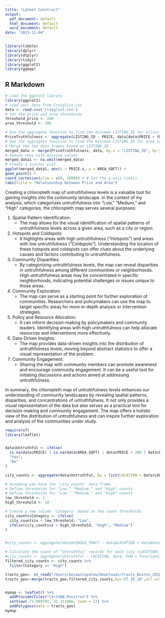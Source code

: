 ```yaml
---
title: "Latent Construct"
output:
  pdf_document: default
  html_document: default
  word_document: default
date: "2023-11-04"
---
```


```r

library(tibble)
library(dplyr)
library(dtplyr)
library(tidyr)
library(ggplot2)
library(ggmap)

```

## R Markdown



```r

# Load the ggplot2 library
library(ggplot2)
# Load your data from Craiglist.csv
data <- read.csv('Craiglist.csv')
# Set the price and area thresholds
threshold_price <- 200
area_threshold <- 100

# Use the aggregate function to find the minimum LISTING_ID for prices below the threshold
PriceTruthfulness <- aggregate(LISTING_ID ~ PRICE, data[data$PRICE < threshold_price, ], min)
# Use the aggregate function to find the minimum LISTING_ID for area square footage below the threshoAreaTruthfulness <- aggregate(LISTING_ID ~ AREA_SQFT, data[data$AREA_SQFT < area_threshold, ], min)
# Merge the two data frames based on LISTING_ID
merged_data <- merge(PriceTruthfulness, data, by.x = "LISTING_ID", by.y = "LISTING_ID")
# Remove rows with missing values
merged_data1 <- na.omit(merged_data)
# Create a scatter plot
ggplot(merged_data1, aes(x = PRICE.x, y = AREA_SQFT)) +
geom_point() +
coord_cartesian(ylim = c(0, 1000)) + # Set the y-axis limits
labs(title = "Relationship between Price and Area")

```
Creating a chloropleth map of untruthfulness levels is a valuable tool for gaining insights into the community landscape. In the context of my analysis, which categorizes untruthfulness into "Low," "Medium," and "High" categories, the chloropleth map serves several purposes:

1. Spatial Pattern Identification:
   - The map allows for the visual identification of spatial patterns of untruthfulness levels across a given area, such as a city or region.

2. Hotspots and Coldspots:
   - It highlights areas with high untruthfulness ("Hotspots") and areas with low untruthfulness ("Coldspots"). Understanding the location of these hotspots and coldspots can offer clues about the underlying causes and factors contributing to untruthfulness.

3. Community Disparities:
   - By categorizing untruthfulness levels, the map can reveal disparities in untruthfulness among different communities or neighborhoods. High untruthfulness areas may be concentrated in specific neighborhoods, indicating potential challenges or issues unique to those areas.

4. Community Exploration:
   - The map can serve as a starting point for further exploration of communities. Researchers and policymakers can use the map to target specific areas for more in-depth analysis or intervention strategies.

5. Policy and Resource Allocation:
   - It can inform decision-making by policymakers and community leaders. Identifying areas with high untruthfulness can help allocate resources and interventions more effectively.

6. Data-Driven Insights:
   - The map provides data-driven insights into the distribution of untruthfulness levels, moving beyond abstract statistics to offer a visual representation of the problem.

7. Community Engagement:
   - Sharing the map with community members can promote awareness and encourage community engagement. It can be a useful tool for initiating discussions and actions aimed at addressing untruthfulness.

In summary, the chloropleth map of untruthfulness levels enhances our understanding of community landscapes by revealing spatial patterns, disparities, and concentrations of untruthfulness. It not only provides a visual representation of the data but also serves as a practical tool for decision-making and community engagement. The map offers a holistic view of the distribution of untruthfulness and can inspire further exploration and analysis of the communities under study.

```r
require(sf)
library(leaflet)


data$Untruthful <- ifelse(
  is.na(data$PRICE) | is.na(data$AREA_SQFT) | data$PRICE < 200 | data$PRICE > 100000 | data$AREA_SQFT < 30, 
  "Yes", 
  "No"
)

city_counts <- aggregate(data$Untruthful, by = list(LOCATION = data$LOCATION, CT_ID_10 = data$CT_ID_10), FUN = function(x) sum(x == "Yes"))

# Assuming you have the 'city_counts' data frame
# Define thresholds for "Low," "Medium," and "High" counts
# Define thresholds for "Low," "Medium," and "High" counts
low_threshold <- 1
high_threshold <- 10

# Create a new column 'Category' based on the count thresholds
city_counts$Category <- ifelse(
  city_counts$x < low_threshold, "Low",
  ifelse(city_counts$x > high_threshold, "High", "Medium")
)


#city_counts <- aggregate(data$CENSUS_TRACT ~ data$LOCATION + data$Untruthful, data, FUN = function(x) unique(x))

# Calculate the count of "Untruthful" records for each city (LOCATION)
#city_counts <- aggregate(Untruthful ~ LOCATION, data, FUN = function(x) sum(x == "Yes"))
filtered_city_counts <- city_counts %>%
  filter(Category == "High")

tracts_geo<- st_read("/Users/bezawitayalew/Downloads/Tracts_Boston_2010_BARI/Tracts_Boston BARI.shp")
tracts_geo<-merge(tracts_geo,filtered_city_counts,by='CT_ID_10',all.x=TRUE)


mymap <- leaflet() %>%
  addProviderTiles("CartoDB.Positron") %>%
  setView(-71.089792, 42.311866, zoom = 12) %>%
  addPolygons(data = tracts_geo)
mymap



```

